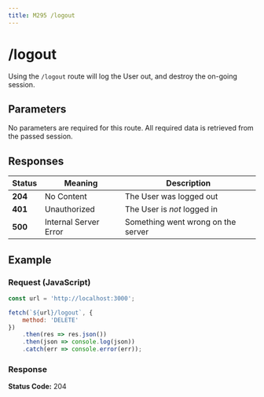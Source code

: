 ```yaml
---
title: M295 /logout
---
```

# /logout

Using the `/logout` route will log the User out, and destroy the on-going session.

## Parameters

No parameters are required for this route.
All required data is retrieved from the passed session.

## Responses

| Status | Meaning | Description |
| ------ | ------- | ----------- |
| **204** | No Content | The User was logged out |
| **401** | Unauthorized | The User is *not* logged in |
| **500** | Internal Server Error | Something went wrong on the server |

## Example

### Request (JavaScript)

```javascript copy
const url = 'http://localhost:3000';

fetch(`${url}/logout`, {
    method: 'DELETE'
})
    .then(res => res.json())
    .then(json => console.log(json))
    .catch(err => console.error(err));
```

### Response

**Status Code:** 204
```json copy

```